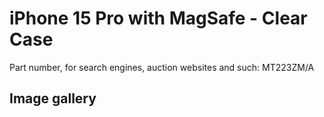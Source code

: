 
# iPhone 15 Pro  with MagSafe - Clear Case

Part number, for search engines, auction websites and such: MT223ZM/A

## Image gallery

<div style={{ width: "768px" }}>
  <GalleryComponent
    images={[
      {
        original: "/everysource/MT223.webp",
        thumbnail: "/everypreview/MT223.webp",
      },
      {
        original: "/everysource/MT223_AV1.webp",
        thumbnail: "/everypreview/MT223_AV1.webp",
      },
      {
        original: "/everysource/MT223_AV2.webp",
        thumbnail: "/everypreview/MT223_AV2.webp",
      },
      {
        original: "/everysource/MT223_AV3.webp",
        thumbnail: "/everypreview/MT223_AV3.webp",
      },
      {
        original: "/everysource/MT223_AV4.webp",
        thumbnail: "/everypreview/MT223_AV4.webp",
      }
    ]}
  />
</div>